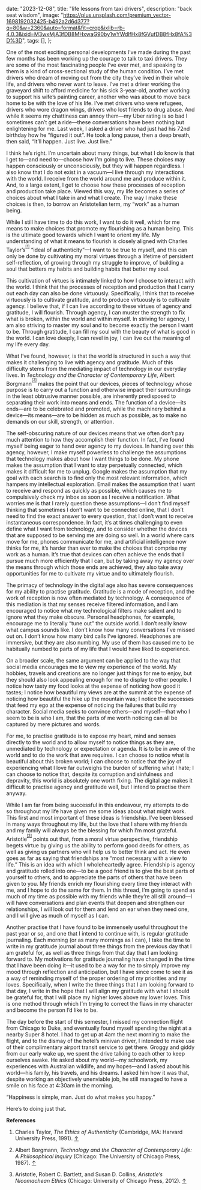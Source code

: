 

  date: "2023-12-08",
  title: "life lessons from taxi drivers",
  description:
    "back seat wisdom",
  image:
  "https://plus.unsplash.com/premium_vector-1698192032425-b492a2d6d377?q=80&w=2360&auto=format&fit=crop&ixlib=rb-4.0.3&ixid=M3wxMjA3fDB8MHxwaG90by1wYWdlfHx8fGVufDB8fHx8fA%3D%3D",
  tags: [],
};


One of the most exciting personal developments I’ve made during the past few months has been working up the courage to talk to taxi drivers. They are some of the most fascinating people I’ve ever met, and speaking to them is a kind of cross-sectional study of the human condition. I’ve met drivers who dream of moving out from the city they’ve lived in their whole life, and drivers who never want to leave. I’ve met a driver working the graveyard shift to afford medicine for his sick 3-year-old, another working to support his wife’s painting career, another who was about to move back home to be with the love of his life. I’ve met drivers who were refugees, drivers who wore dragon wings, drivers who lost friends to drug abuse. And while it seems my chattiness can annoy them—my Uber rating is so bad I sometimes can’t get a ride—these conversations have been nothing but enlightening for me. Last week, I asked a driver who had just had his 72nd birthday how he “figured it out”. He took a long pause, then a deep breath, then said, “It’ll happen. Just live. Just live.”

I think he’s right. I’m uncertain about many things, but what I do know is that I get to—and need to—choose how I’m going to live. These choices may happen consciously or unconsciously, but they will happen regardless. I also know that I do not exist in a vacuum—I live through my interactions with the world. I receive from the world around me and produce within it. And, to a large extent, I get to choose how these processes of reception and production take place. Viewed this way, my life becomes a series of choices about what I take in and what I create. The way I make these choices is then, to borrow an Aristotelian term, my “work” as a human being.

While I still have time to do this work, I want to do it well, which for me means to make choices that promote my flourishing as a human being. This is the ultimate good towards which I want to orient my life. My understanding of what it means to flourish is closely aligned with Charles Taylor’s<sup><sup>[\[1\]](#footnote-0)</sup></sup> “ideal of authenticity”—I want to be true to myself, and this can only be done by cultivating my moral virtues through a lifetime of persistent self-reflection, of growing through my struggle to improve, of building a soul that betters my habits and building habits that better my soul.

This cultivation of virtues is intimately linked to how I choose to interact with the world. I think that the processes of reception and production that I carry out each day can also be done virtuously. Specifically, I think that to receive virtuously is to cultivate gratitude, and to produce virtuously is to cultivate agency. I believe that, if I can live according to these virtues of agency and gratitude, I will flourish. Through agency, I can muster the strength to fix what is broken, within the world and within myself. In striving for agency, I am also striving to master my soul and to become exactly the person I want to be. Through gratitude, I can fill my soul with the beauty of what is good in the world. I can love deeply, I can revel in joy, I can live out the meaning of my life every day.

What I’ve found, however, is that the world is structured in such a way that makes it challenging to live with agency and gratitude. Much of this difficulty stems from the mediating impact of technology in our everyday lives. In _Technology and the Character of Contemporary Life_, Albert Borgmann<sup><sup>[\[2\]](#footnote-1)</sup></sup> makes the point that our devices, pieces of technology whose purpose is to carry out a function and otherwise impact their surroundings in the least obtrusive manner possible, are inherently predisposed to separating their work into means and ends. The function of a device—its ends—are to be celebrated and promoted, while the machinery behind a device—its means—are to be hidden as much as possible, as to make no demands on our skill, strength, or attention.

The self-obscuring nature of our devices means that we often don’t pay much attention to how they accomplish their function. In fact, I’ve found myself being eager to hand over agency to my devices. In handing over this agency, however, I make myself powerless to challenge the assumptions that technology makes about how I want things to be done. My phone makes the assumption that I want to stay perpetually connected, which makes it difficult for me to unplug. Google makes the assumption that my goal with each search is to find only the most relevant information, which hampers my intellectual exploration. Email makes the assumption that I want to receive and respond as quickly as possible, which causes me to compulsively check my inbox as soon as I receive a notification. What worries me is that I rarely question these assumptions—I don’t find myself thinking that sometimes I don’t want to be connected online, that I don’t need to find the exact answer to every question, that I don’t want to receive instantaneous correspondence. In fact, it’s at times challenging to even define what I want from technology, and to consider whether the devices that are supposed to be serving me are doing so well. In a world where cars move for me, phones communicate for me, and artificial intelligence now thinks for me, it’s harder than ever to make the choices that comprise my work as a human. It’s true that devices can often achieve the ends that I pursue much more efficiently that I can, but by taking away my agency over the means through which those ends are achieved, they also take away opportunities for me to cultivate my virtue and to ultimately flourish.

The primacy of technology in the digital age also has severe consequences for my ability to practise gratitude. Gratitude is a mode of reception, and the work of reception is now often mediated by technology. A consequence of this mediation is that my senses receive filtered information, and I am encouraged to notice what my technological filters make salient and to ignore what they make obscure. Personal headphones, for example, encourage me to literally “tune out” the outside world. I don’t really know what campus sounds like. I don’t know how many conversations I’ve missed out on. I don’t know how many bird calls I’ve ignored. Headphones are immersive, but they are also numbing. My use of them has caused me to be habitually numbed to parts of my life that I would have liked to experience.

On a broader scale, the same argument can be applied to the way that social media encourages me to view my experience of the world. My hobbies, travels and creations are no longer just things for me to enjoy, but they should also look appealing enough for me to display to other people. I notice how tasty my food looks at the expense of noticing how good it tastes; I notice how beautiful my views are at the summit at the expense of noticing how beautiful the hike up the mountain was; I notice the successes that feed my ego at the expense of noticing the failures that build my character. Social media seeks to convince others—and myself—that who I seem to be is who I am, that the parts of me worth noticing can all be captured by mere pictures and words.

For me, to practise gratitude is to expose my heart, mind and senses directly to the world and to allow myself to notice things as they are, unmediated by technology or expectation or agenda. It is to be in awe of the world and to do the work that awe requires. I can choose to notice what is beautiful about this broken world; I can choose to notice that the joy of experiencing what I love far outweighs the burden of suffering what I hate; I can choose to notice that, despite its corruption and sinfulness and depravity, this world is absolutely one worth fixing. The digital age makes it difficult to practise agency and gratitude well, but I intend to practise them anyway.

While I am far from being successful in this endeavour, my attempts to do so throughout my life have given me some ideas about what might work. This first and most important of these ideas is friendship. I’ve been blessed in many ways throughout my life, but the love that I share with my friends and my family will always be the blessing for which I’m most grateful. Aristotle<sup><sup>[\[3\]](#footnote-2)</sup></sup> points out that, from a moral virtue perspective, friendship begets virtue by giving us the ability to perform good deeds for others, as well as giving us partners who will help us to better think and act. He even goes as far as saying that friendships are “most necessary with a view to life.” This is an idea with which I wholeheartedly agree. Friendship is agency and gratitude rolled into one—to be a good friend is to give the best parts of yourself to others, and to appreciate the parts of others that have been given to you. My friends enrich my flourishing every time they interact with me, and I hope to do the same for them. In this thread, I’m going to spend as much of my time as possible with my friends while they’re all still around—I will have conversations and plan events that deepen and strengthen our relationships, I will look out for them and lend an ear when they need one, and I will give as much of myself as I can.

Another practise that I have found to be immensely useful throughout the past year or so, and one that I intend to continue with, is regular gratitude journaling. Each morning (or as many mornings as I can), I take the time to write in my gratitude journal about three things from the previous day that I am grateful for, as well as three things from that day that I am looking forward to. My motivations for gratitude journaling have changed in the time that I have been doing it—it used to be a way for me to simply improve my mood through reflection and anticipation, but I have since come to see it as a way of reminding myself of the proper ordering of my priorities and my loves. Specifically, when I write the three things that I am looking forward to that day, I write in the hope that I will align my gratitude with what I should be grateful for, that I will place my higher loves above my lower loves. This is one method through which I’m trying to correct the flaws in my character and become the person I’d like to be.

The day before the start of this semester, I missed my connection flight from Chicago to Duke, and eventually found myself spending the night at a nearby Super 8 hotel. I had to get up at 4am the next morning to make the flight, and to the dismay of the hotel’s minivan driver, I intended to make use of their complimentary airport transit service to get there. Groggy and giddy from our early wake up, we spent the drive talking to each other to keep ourselves awake. He asked about my world—my schoolwork, my experiences with Australian wildlife, and my hopes—and I asked about his world—his family, his travels, and his dreams. I asked him how it was that, despite working an objectively unenviable job, he still managed to have a smile on his face at 4:30am in the morning.

“Happiness is simple, man. Just do what makes you happy.”

Here’s to doing just that.

**References**

1. Charles Taylor, _The Ethics of Authenticity_ (Cambridge, MA: Harvard University Press, 1991). [↑](#footnote-ref-0)

2. Albert Borgmann, _Technology and the Character of Contemporary Life: A Philosophical Inquiry_ (Chicago: The University of Chicago Press, 1987). [↑](#footnote-ref-1)

3. Aristotle, Robert C. Bartlett, and Susan D. Collins, _Aristotle’s Nicomachean Ethics_ (Chicago: University of Chicago Press, 2012). [↑](#footnote-ref-2)